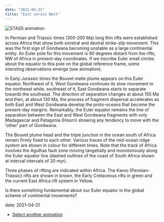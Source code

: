 ```yaml
---
date: "2021-04-21"
title: "East versus West"
---
```



![STASS animation](STASS-5.gif)

In Permian and Triassic times (300-200 Ma) long thin rifts were established across Africa that show both sinistral and dextral strike-slip movement. This was the first sign of Gondwana becoming unstable as a large continental entity. An Euler pole for this movement is 90 degrees distant from the rifts, NW of Africa in present-day coordinates. If we inscribe Euler small circles about the equator to this pole on the global reference frame, some intersting observations emerge (see animation). 

In Early Jurassic times the Bouvet matle plume appears on this Euler equator. Northwest of it, West Gondwana continues its slow movement to the northeast while, southeast of it, 
East Gondwana starts to separate towards the southeast. The direction of separation changes at about 155 Ma and then, at about 130 Ma, the process of fragment dispersal accelerates as both East and West Gondwana develop the proto-oceans that become the present-day margins.  Remarkably, the Euler equator remains the line of separation between the East and West Gondwana fragments with only Madagascar and Patagonia (Hoorn) showing any tendency to move with the 'other' part of Gondwana.

The Bouvet plume head and the triple junction in the ocean south of Africa remain firmly fixed to each other.  Various traces of the mid-ocean ridge system are shown in colour for different times.  Note that the track of Africa involves the Agulhas fault zone moving tangetially and monotonously along the Euler equator line (dashed outlines of the coast of South Africa shown at interval intervals of 20 myr).

Three phases of rifting are indicated within Africa.  The Karoo (Permian-Triassic) rifts are shown in brown, the Early Cretaceous rifts in green and the current East Africa rift system in Yellow.

Is there something fundamental about our Euler equator in the global scheme of continental movements?

date: 2021-04-21

* [Select another animation](/animations)
